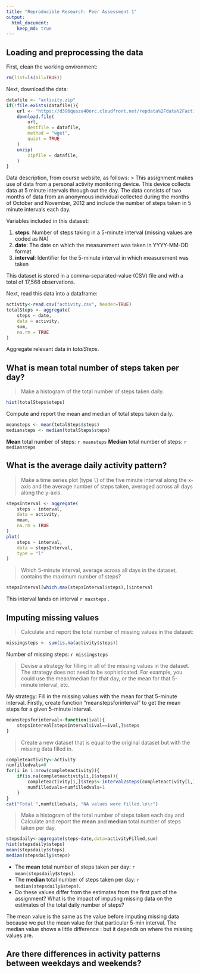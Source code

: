 ```yaml
---
title: "Reproducible Research: Peer Assessment 1"
output: 
  html_document:
    keep_md: true
---
```



## Loading and preprocessing the data
First, clean the working environment:
```r
rm(list=ls(all=TRUE))
```
Next, download the data:
```r
datafile <- "activity.zip"
if(!file.exists(datafile)){
	url <- "https://d396qusza40orc.cloudfront.net/repdata%2Fdata%2Factivity.zip"
	download.file(
		url,
		destfile = datafile,
		method = "wget",
		quiet = TRUE
	)
	unzip(
		zipfile = datafile,
	)
}
```
Data description, from course website, as follows:
> This assignment makes use of data from a personal activity monitoring device. This device collects data at 5 minute intervals through out the day. The data consists of two months of data from an anonymous individual collected during the months of October and November, 2012 and include the number of steps taken in 5 minute intervals each day.

Variables included in this dataset:

1. **steps**: Number of steps taking in a 5-minute interval (missing values are coded as NA)
2. **date**: The date on which the measurement was taken in YYYY-MM-DD format
3. **interval**: Identifier for the 5-minute interval in which measurement was taken

This dataset is stored in a comma-separated-value (CSV) file and with a total of 17,568 observations.

Next, read this data into a dataframe:

```r
activity<-read.csv("activity.csv", header=TRUE)
totalSteps <- aggregate(
	steps ~ date,
	data = activity,
	sum,
	na.rm = TRUE
)
```

Aggregate relevant data in *totalSteps*.

## What is mean total number of steps taken per day?

> Make a histogram of the total number of steps taken daily.

```r
hist(totalSteps$steps)
```

Compute and report the mean and median of total steps taken daily.
```r
meansteps <- mean(totalSteps$steps)
mediansteps <- median(totalSteps$steps)
```

**Mean** total number of steps: `r meansteps`
**Median** total number of steps: `r mediansteps`

## What is the average daily activity pattern?

> Make a time series plot (type `l`) of the five minute interval along the x-axis and the average number of steps taken, averaged across all days along the y-axis.

```r
stepsInterval <- aggregate(
	steps ~ interval,
	data = activity,
	mean,
	na.rm = TRUE
)
plot(
	steps ~ interval,
	data = stepsInterval,
	type = "l"
)
```

> Which 5-minute interval, average across all days in the dataset, contains the maximum number of steps?

```r
stepsInterval[which.max(stepsInterval$steps),]$interval
```

This interval lands on interval `r maxsteps` .

## Imputing missing values

> Calculate and report the total number of missing values in the dataset:

```r
missingsteps <- sum(is.na(activity$steps))
```

Number of missing steps: `r missingsteps`

> Devise a strategy for filling in all of the missing values in the dataset. The strategy does not need to be sophisticated. For example, you could use the mean/median for that day, or the mean for that 5-minute interval, etc.

My strategy: Fill in the missing values with the mean for that 5-minute interval. Firstly, create function "meanstepsforinterval" to get the mean steps for a given 5-minute interval.

```r
meanstepsforinterval<-function(ival){
    stepsInterval[stepsInterval$ival==ival,]$steps
}
```

> Create a new dataset that is equal to the original dataset but with the missing data filled in.

```r
completeactivity<-activity
numfilledvals=0
for(i in 1:nrow(completeactivity)){
    if(is.na(completeactivity[i,]$steps)){
        completeactivity[i,]$steps<-interval2steps(completeactivity[i,]$interval)
        numfilledvals=numfilledvals+1
    }
}
cat("Total ",numfilledvals, "NA values were filled.\n\r")
```

> Make a histogram of the total number of steps taken each day and Calculate and report the **mean** and **median** total number of steps taken per day.
```r
stepsdaily<-aggregate(steps~date,data=activityFilled,sum)
hist(stepsdaily$steps)
mean(stepsdaily$steps)
median(stepsdaily$steps)
```

* The **mean** total number of steps taken per day: `r mean(stepsdaily$steps)`.
* The **median** total number of steps taken per day: `r median(stepsdaily$steps)`.
* Do these values differ from the estimates from the first part of the assignment? What is the impact of imputing missing data on the estimates of the total daily number of steps?

The mean value is the same as the value before imputing missing data because we put the mean value for that particular 5-min interval. The median value shows a little difference : but it depends on where the missing values are.

## Are there differences in activity patterns between weekdays and weekends?
